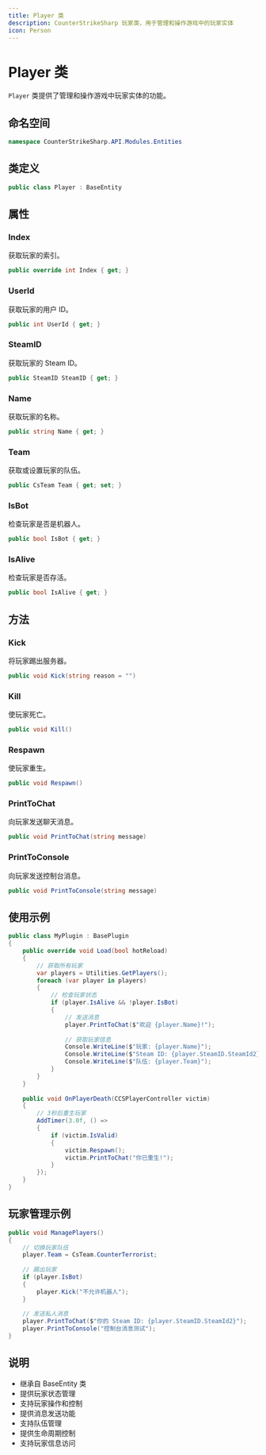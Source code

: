 ```yaml
---
title: Player 类
description: CounterStrikeSharp 玩家类，用于管理和操作游戏中的玩家实体
icon: Person
---
```


# Player 类

`Player` 类提供了管理和操作游戏中玩家实体的功能。

## 命名空间

```csharp
namespace CounterStrikeSharp.API.Modules.Entities
```

## 类定义

```csharp
public class Player : BaseEntity
```

## 属性

### Index

获取玩家的索引。

```csharp
public override int Index { get; }
```

### UserId

获取玩家的用户 ID。

```csharp
public int UserId { get; }
```

### SteamID

获取玩家的 Steam ID。

```csharp
public SteamID SteamID { get; }
```

### Name

获取玩家的名称。

```csharp
public string Name { get; }
```

### Team

获取或设置玩家的队伍。

```csharp
public CsTeam Team { get; set; }
```

### IsBot

检查玩家是否是机器人。

```csharp
public bool IsBot { get; }
```

### IsAlive

检查玩家是否存活。

```csharp
public bool IsAlive { get; }
```

## 方法

### Kick

将玩家踢出服务器。

```csharp
public void Kick(string reason = "")
```

### Kill

使玩家死亡。

```csharp
public void Kill()
```

### Respawn

使玩家重生。

```csharp
public void Respawn()
```

### PrintToChat

向玩家发送聊天消息。

```csharp
public void PrintToChat(string message)
```

### PrintToConsole

向玩家发送控制台消息。

```csharp
public void PrintToConsole(string message)
```

## 使用示例

```csharp
public class MyPlugin : BasePlugin
{
    public override void Load(bool hotReload)
    {
        // 获取所有玩家
        var players = Utilities.GetPlayers();
        foreach (var player in players)
        {
            // 检查玩家状态
            if (player.IsAlive && !player.IsBot)
            {
                // 发送消息
                player.PrintToChat($"欢迎 {player.Name}!");
                
                // 获取玩家信息
                Console.WriteLine($"玩家: {player.Name}");
                Console.WriteLine($"Steam ID: {player.SteamID.SteamId2}");
                Console.WriteLine($"队伍: {player.Team}");
            }
        }
    }
    
    public void OnPlayerDeath(CCSPlayerController victim)
    {
        // 3秒后重生玩家
        AddTimer(3.0f, () =>
        {
            if (victim.IsValid)
            {
                victim.Respawn();
                victim.PrintToChat("你已重生!");
            }
        });
    }
}
```

## 玩家管理示例

```csharp
public void ManagePlayers()
{
    // 切换玩家队伍
    player.Team = CsTeam.CounterTerrorist;
    
    // 踢出玩家
    if (player.IsBot)
    {
        player.Kick("不允许机器人");
    }
    
    // 发送私人消息
    player.PrintToChat($"你的 Steam ID: {player.SteamID.SteamId2}");
    player.PrintToConsole("控制台消息测试");
}
```

## 说明

- 继承自 BaseEntity 类
- 提供玩家状态管理
- 支持玩家操作和控制
- 提供消息发送功能
- 支持队伍管理
- 提供生命周期控制
- 支持玩家信息访问 